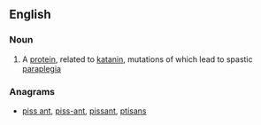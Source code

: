 ==English==

===Noun===
{{en-noun|-}}

#{{protein}} A [[protein]], related to [[katanin]], mutations of which lead to spastic [[paraplegia]]

===Anagrams===
* [[piss ant#English|piss ant]], [[piss-ant#English|piss-ant]], [[pissant#English|pissant]], [[ptisans#English|ptisans]]